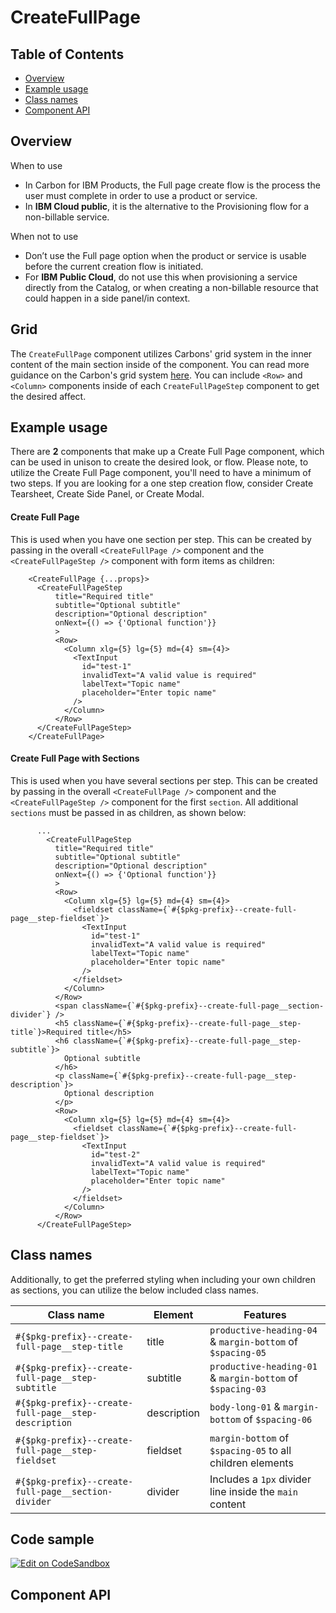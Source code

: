 
# CreateFullPage

## Table of Contents

- [Overview](#overview)
- [Example usage](#example-usage)
- [Class names](#class-names)
- [Component API](#component-api)

## Overview

When to use

- In Carbon for IBM Products, the Full page create flow is the process the user
  must complete in order to use a product or service.
- In **IBM Cloud public**, it is the alternative to the Provisioning flow for a
  non-billable service.

When not to use

- Don’t use the Full page option when the product or service is usable before
  the current creation flow is initiated.
- For **IBM Public Cloud**, do not use this when provisioning a service directly
  from the Catalog, or when creating a non-billable resource that could happen
  in a side panel/in context.

## Grid

The `CreateFullPage` component utilizes Carbons' grid system in the inner
content of the main section inside of the component. You can read more guidance
on the Carbon's grid system
[here](https://www.carbondesignsystem.com/guidelines/2x-grid/overview). You can
include `<Row>` and `<Column>` components inside of each `CreateFullPageStep`
component to get the desired affect.

## Example usage

There are **2** components that make up a Create Full Page component, which can
be used in unison to create the desired look, or flow. Please note, to utilize
the Create Full Page component, you'll need to have a minimum of two steps. If
you are looking for a one step creation flow, consider Create Tearsheet, Create
Side Panel, or Create Modal.

#### Create Full Page

This is used when you have one section per step. This can be created by passing
in the overall `<CreateFullPage />` component and the `<CreateFullPageStep />`
component with form items as children:

```
    <CreateFullPage {...props}>
      <CreateFullPageStep
          title="Required title"
          subtitle="Optional subtitle"
          description="Optional description"
          onNext={() => {'Optional function'}}
          >
          <Row>
            <Column xlg={5} lg={5} md={4} sm={4}>
              <TextInput
                id="test-1"
                invalidText="A valid value is required"
                labelText="Topic name"
                placeholder="Enter topic name"
              />
            </Column>
          </Row>
      </CreateFullPageStep>
    </CreateFullPage>
```

#### Create Full Page with Sections

This is used when you have several sections per step. This can be created by
passing in the overall `<CreateFullPage />` component and the
`<CreateFullPageStep />` component for the first `section`. All additional
`sections` must be passed in as children, as shown below:

```
      ...
        <CreateFullPageStep
          title="Required title"
          subtitle="Optional subtitle"
          description="Optional description"
          onNext={() => {'Optional function'}}
          >
          <Row>
            <Column xlg={5} lg={5} md={4} sm={4}>
              <fieldset className={`#{$pkg-prefix}--create-full-page__step-fieldset`}>
                <TextInput
                  id="test-1"
                  invalidText="A valid value is required"
                  labelText="Topic name"
                  placeholder="Enter topic name"
                />
              </fieldset>
            </Column>
          </Row>
          <span className={`#{$pkg-prefix}--create-full-page__section-divider`} />
          <h5 className={`#{$pkg-prefix}--create-full-page__step-title`}>Required title</h5>
          <h6 className={`#{$pkg-prefix}--create-full-page__step-subtitle`}>
            Optional subtitle
          </h6>
          <p className={`#{$pkg-prefix}--create-full-page__step-description`}>
            Optional description
          </p>
          <Row>
            <Column xlg={5} lg={5} md={4} sm={4}>
              <fieldset className={`#{$pkg-prefix}--create-full-page__step-fieldset`}>
                <TextInput
                  id="test-2"
                  invalidText="A valid value is required"
                  labelText="Topic name"
                  placeholder="Enter topic name"
                />
              </fieldset>
            </Column>
          </Row>
      </CreateFullPageStep>
```

## Class names

Additionally, to get the preferred styling when including your own children as
sections, you can utilize the below included class names.

| Class name                                           | Element     | Features                                                   |
| ---------------------------------------------------- | ----------- | ---------------------------------------------------------- |
| `#{$pkg-prefix}--create-full-page__step-title`       | title       | `productive-heading-04` & `margin-bottom` of `$spacing-05` |
| `#{$pkg-prefix}--create-full-page__step-subtitle`    | subtitle    | `productive-heading-01` & `margin-bottom` of `$spacing-03` |
| `#{$pkg-prefix}--create-full-page__step-description` | description | `body-long-01` & `margin-bottom` of `$spacing-06`          |
| `#{$pkg-prefix}--create-full-page__step-fieldset`    | fieldset    | `margin-bottom` of `$spacing-05` to all children elements  |
| `#{$pkg-prefix}--create-full-page__section-divider`  | divider     | Includes a `1px` divider line inside the `main` content    |

## Code sample

[<img alt="Edit on CodeSandbox" src="https://codesandbox.io/static/img/play-codesandbox.svg" />](https://codesandbox.io/s/createfullpage-example-nj798)

## Component API

<ArgsTable />
